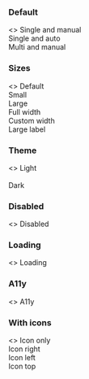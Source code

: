 
<Meta
  title="React Components/Toggle button group"
  component={IcToggleButtonGroup}
/>

<Description markdown={readme} />

### Default

<Canvas>
  <Story name="Default">
    <>
      <span>Single and manual</span>
      <IcToggleButtonGroup selectType="single" name="tog-group">
        <IcToggleButton label="toggle"></IcToggleButton>
        <IcToggleButton label="toggle"></IcToggleButton>
        <IcToggleButton label="toggle"></IcToggleButton>
      </IcToggleButtonGroup>
      <br />
      <span>Single and auto</span>
      <IcToggleButtonGroup
        selectType="single"
        selectMethod="auto"
        name="tog-group"
      >
        <IcToggleButton label="toggle"></IcToggleButton>
        <IcToggleButton label="toggle"></IcToggleButton>
        <IcToggleButton label="toggle"></IcToggleButton>
      </IcToggleButtonGroup>
      <br />
      <span>Multi and manual</span>
      <IcToggleButtonGroup selectType="multi" name="tog-group">
        <IcToggleButton label="toggle"></IcToggleButton>
        <IcToggleButton label="toggle"></IcToggleButton>
        <IcToggleButton label="toggle"></IcToggleButton>
      </IcToggleButtonGroup>
      <br />
    </>
  </Story>
</Canvas>

### Sizes

<Canvas>
  <Story name="Sizes">
    <>
      <span>Default</span>
      <IcToggleButtonGroup name="tog-group">
        <IcToggleButton label="toggle"></IcToggleButton>
        <IcToggleButton label="toggle"></IcToggleButton>
        <IcToggleButton label="toggle"></IcToggleButton>
      </IcToggleButtonGroup>
      <br />
      <span>Small</span>
      <IcToggleButtonGroup size="small">
        <IcToggleButton label="toggle"></IcToggleButton>
        <IcToggleButton label="toggle"></IcToggleButton>
        <IcToggleButton label="toggle"></IcToggleButton>
      </IcToggleButtonGroup>
      <br />
      <span>Large</span>
      <IcToggleButtonGroup size="large">
        <IcToggleButton label="toggle"></IcToggleButton>
        <IcToggleButton label="toggle"></IcToggleButton>
        <IcToggleButton label="toggle"></IcToggleButton>
      </IcToggleButtonGroup>
      <br />
      <span>Full width</span>
      <IcToggleButtonGroup fullWidth>
        <IcToggleButton label="toggle"></IcToggleButton>
        <IcToggleButton label="toggle"></IcToggleButton>
        <IcToggleButton label="toggle"></IcToggleButton>
      </IcToggleButtonGroup>
      <br />
      <span>Custom width</span>
      <IcToggleButtonGroup style={{ width: "50%" }}>
        <IcToggleButton label="toggle"></IcToggleButton>
        <IcToggleButton label="toggle"></IcToggleButton>
        <IcToggleButton label="toggle"></IcToggleButton>
      </IcToggleButtonGroup>
      <br />
      <span>Large label</span>
      <IcToggleButtonGroup style={{ width: "50%" }}>
        <IcToggleButton label="toggle"></IcToggleButton>
        <IcToggleButton label="a very very very long toggle button label"></IcToggleButton>
      </IcToggleButtonGroup>
      <br />
    </>
  </Story>
</Canvas>

### Theme

<Canvas>
  <Story name="Theme">
    <>
      <span>Light</span>
      <div
        style={{
          backgroundColor: "#2c2f34",
          padding: "6px 10px",
          width: "fit-content",
        }}
      >
        <IcToggleButtonGroup appearance="light">
          <IcToggleButton label="toggle" appearance="light"></IcToggleButton>
          <IcToggleButton label="toggle" appearance="light"></IcToggleButton>
          <IcToggleButton label="toggle" appearance="light"></IcToggleButton>
        </IcToggleButtonGroup>
      </div>
      <br />
      <span>Dark</span>
      <IcToggleButtonGroup appearance="dark">
        <IcToggleButton label="toggle" appearance="dark"></IcToggleButton>
        <IcToggleButton label="toggle" appearance="dark"></IcToggleButton>
        <IcToggleButton label="toggle" appearance="dark"></IcToggleButton>
      </IcToggleButtonGroup>
      <br />
    </>
  </Story>
</Canvas>

### Disabled

<Canvas>
  <Story name="Disabled">
    <>
      <span>Disabled</span>
      <IcToggleButtonGroup disabled>
        <IcToggleButton label="toggle" disabled></IcToggleButton>
        <IcToggleButton label="toggle" disabled></IcToggleButton>
        <IcToggleButton label="toggle" disabled></IcToggleButton>
      </IcToggleButtonGroup>
    </>
  </Story>
</Canvas>

### Loading

<Canvas>
  <Story name="Loading">
    <>
      <span>Loading</span>
      <IcToggleButtonGroup loading>
        <IcToggleButton label="toggle" loading></IcToggleButton>
        <IcToggleButton label="toggle" loading></IcToggleButton>
        <IcToggleButton label="toggle" loading></IcToggleButton>
      </IcToggleButtonGroup>
    </>
  </Story>
</Canvas>

### A11y

<Canvas>
  <Story name="A11y">
    <>
      <span>A11y</span>
      <IcToggleButtonGroup
        label="Label for the toggle button group"
        name="Name of the toggle button group"
        accessibleLabel="accessible label for the toggle button group"
      >
        <IcToggleButton label="First toggle"></IcToggleButton>
        <IcToggleButton label="Second toggle"></IcToggleButton>
        <IcToggleButton label="Third toggle"></IcToggleButton>
      </IcToggleButtonGroup>
    </>
  </Story>
</Canvas>

### With icons

<Canvas>
  <Story name="With icons">
    <>
      <span>Icon only</span>
      <IcToggleButtonGroup
        label="Label for the toggle button group"
        variant="icon"
      >
        <IcToggleButton label="First toggle" variant="icon">
          <SlottedSVG
            slot="icon"
            xmlns="http://www.w3.org/2000/svg"
            height="24px"
            viewBox="0 0 24 24"
            width="24px"
            fill="#000000"
          >
            <path d="M0 0h24v24H0V0z" fill="none" />
            <path d="M17.65 6.35C16.2 4.9 14.21 4 12 4c-4.42 0-7.99 3.58-7.99 8s3.57 8 7.99 8c3.73 0 6.84-2.55 7.73-6h-2.08c-.82 2.33-3.04 4-5.65 4-3.31 0-6-2.69-6-6s2.69-6 6-6c1.66 0 3.14.69 4.22 1.78L13 11h7V4l-2.35 2.35z" />
          </SlottedSVG>
        </IcToggleButton>
        <IcToggleButton label="Second toggle">
          <SlottedSVG
            slot="icon"
            xmlns="http://www.w3.org/2000/svg"
            height="24px"
            viewBox="0 0 24 24"
            width="24px"
            fill="#000000"
          >
            <path d="M0 0h24v24H0V0z" fill="none" />
            <path d="M17.65 6.35C16.2 4.9 14.21 4 12 4c-4.42 0-7.99 3.58-7.99 8s3.57 8 7.99 8c3.73 0 6.84-2.55 7.73-6h-2.08c-.82 2.33-3.04 4-5.65 4-3.31 0-6-2.69-6-6s2.69-6 6-6c1.66 0 3.14.69 4.22 1.78L13 11h7V4l-2.35 2.35z" />
          </SlottedSVG>
        </IcToggleButton>
      </IcToggleButtonGroup>
      <br />
      <span>Icon right</span>
      <IcToggleButtonGroup
        label="Label for the toggle button group"
        iconPlacement="right"
      >
        <IcToggleButton label="First toggle" iconPlacement="right">
          <SlottedSVG
            slot="icon"
            xmlns="http://www.w3.org/2000/svg"
            height="24px"
            viewBox="0 0 24 24"
            width="24px"
            fill="#000000"
          >
            <path d="M0 0h24v24H0V0z" fill="none" />
            <path d="M17.65 6.35C16.2 4.9 14.21 4 12 4c-4.42 0-7.99 3.58-7.99 8s3.57 8 7.99 8c3.73 0 6.84-2.55 7.73-6h-2.08c-.82 2.33-3.04 4-5.65 4-3.31 0-6-2.69-6-6s2.69-6 6-6c1.66 0 3.14.69 4.22 1.78L13 11h7V4l-2.35 2.35z" />
          </SlottedSVG>
        </IcToggleButton>
        <IcToggleButton label="Second toggle" iconPlacement="right">
          <SlottedSVG
            slot="icon"
            xmlns="http://www.w3.org/2000/svg"
            height="24px"
            viewBox="0 0 24 24"
            width="24px"
            fill="#000000"
          >
            <path d="M0 0h24v24H0V0z" fill="none" />
            <path d="M17.65 6.35C16.2 4.9 14.21 4 12 4c-4.42 0-7.99 3.58-7.99 8s3.57 8 7.99 8c3.73 0 6.84-2.55 7.73-6h-2.08c-.82 2.33-3.04 4-5.65 4-3.31 0-6-2.69-6-6s2.69-6 6-6c1.66 0 3.14.69 4.22 1.78L13 11h7V4l-2.35 2.35z" />
          </SlottedSVG>
        </IcToggleButton>
      </IcToggleButtonGroup>
      <br />
      <span>Icon left</span>
      <IcToggleButtonGroup
        label="Label for the toggle button group"
        iconPlacement="left"
      >
        <IcToggleButton label="First toggle" iconPlacement="left">
          <SlottedSVG
            slot="icon"
            xmlns="http://www.w3.org/2000/svg"
            height="24px"
            viewBox="0 0 24 24"
            width="24px"
            fill="#000000"
          >
            <path d="M0 0h24v24H0V0z" fill="none" />
            <path d="M17.65 6.35C16.2 4.9 14.21 4 12 4c-4.42 0-7.99 3.58-7.99 8s3.57 8 7.99 8c3.73 0 6.84-2.55 7.73-6h-2.08c-.82 2.33-3.04 4-5.65 4-3.31 0-6-2.69-6-6s2.69-6 6-6c1.66 0 3.14.69 4.22 1.78L13 11h7V4l-2.35 2.35z" />
          </SlottedSVG>
        </IcToggleButton>
        <IcToggleButton label="Second toggle" iconPlacement="left">
          <SlottedSVG
            slot="icon"
            xmlns="http://www.w3.org/2000/svg"
            height="24px"
            viewBox="0 0 24 24"
            width="24px"
            fill="#000000"
          >
            <path d="M0 0h24v24H0V0z" fill="none" />
            <path d="M17.65 6.35C16.2 4.9 14.21 4 12 4c-4.42 0-7.99 3.58-7.99 8s3.57 8 7.99 8c3.73 0 6.84-2.55 7.73-6h-2.08c-.82 2.33-3.04 4-5.65 4-3.31 0-6-2.69-6-6s2.69-6 6-6c1.66 0 3.14.69 4.22 1.78L13 11h7V4l-2.35 2.35z" />
          </SlottedSVG>
        </IcToggleButton>
      </IcToggleButtonGroup>
      <br />
      <span>Icon top</span>
      <IcToggleButtonGroup
        label="Label for the toggle button group"
        iconPlacement="top"
      >
        <IcToggleButton label="First toggle" iconPlacement="top">
          <SlottedSVG
            slot="icon"
            xmlns="http://www.w3.org/2000/svg"
            height="24px"
            viewBox="0 0 24 24"
            width="24px"
            fill="#000000"
          >
            <path d="M0 0h24v24H0V0z" fill="none" />
            <path d="M17.65 6.35C16.2 4.9 14.21 4 12 4c-4.42 0-7.99 3.58-7.99 8s3.57 8 7.99 8c3.73 0 6.84-2.55 7.73-6h-2.08c-.82 2.33-3.04 4-5.65 4-3.31 0-6-2.69-6-6s2.69-6 6-6c1.66 0 3.14.69 4.22 1.78L13 11h7V4l-2.35 2.35z" />
          </SlottedSVG>
        </IcToggleButton>
        <IcToggleButton label="Second toggle" iconPlacement="top">
          <SlottedSVG
            slot="icon"
            xmlns="http://www.w3.org/2000/svg"
            height="24px"
            viewBox="0 0 24 24"
            width="24px"
            fill="#000000"
          >
            <path d="M0 0h24v24H0V0z" fill="none" />
            <path d="M17.65 6.35C16.2 4.9 14.21 4 12 4c-4.42 0-7.99 3.58-7.99 8s3.57 8 7.99 8c3.73 0 6.84-2.55 7.73-6h-2.08c-.82 2.33-3.04 4-5.65 4-3.31 0-6-2.69-6-6s2.69-6 6-6c1.66 0 3.14.69 4.22 1.78L13 11h7V4l-2.35 2.35z" />
          </SlottedSVG>
        </IcToggleButton>
      </IcToggleButtonGroup>
    </>
  </Story>
</Canvas>
